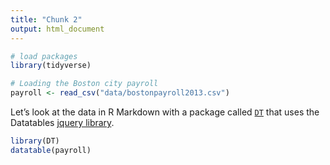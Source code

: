 ```yaml
---
title: "Chunk 2"
output: html_document
---
```


```r
# load packages
library(tidyverse)

# Loading the Boston city payroll
payroll <- read_csv("data/bostonpayroll2013.csv")
```

Let's look at the data in R Markdown with a package called [`DT`](https://rstudio.github.io/DT/) that uses the Datatables [jquery library](https://datatables.net/).

```r
library(DT)
datatable(payroll)
```